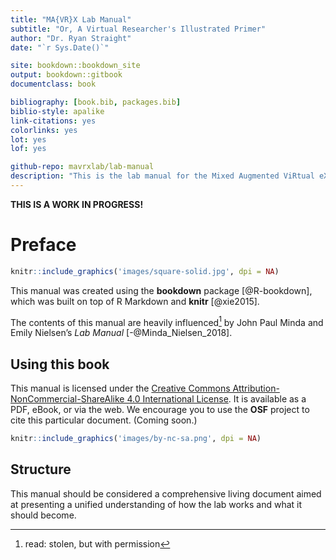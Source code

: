 ```yaml
--- 
title: "MA{VR}X Lab Manual"
subtitle: "Or, A Virtual Researcher's Illustrated Primer"
author: "Dr. Ryan Straight"
date: "`r Sys.Date()`"

site: bookdown::bookdown_site
output: bookdown::gitbook
documentclass: book

bibliography: [book.bib, packages.bib]
biblio-style: apalike
link-citations: yes
colorlinks: yes
lot: yes
lof: yes

github-repo: mavrxlab/lab-manual
description: "This is the lab manual for the Mixed Augmented ViRtual eXtended Reality Lab in the College of Applied Science and Technology at the University of Arizona."
---
```


**THIS IS A WORK IN PROGRESS!**

# Preface {-}

```r
knitr::include_graphics('images/square-solid.jpg', dpi = NA)
```

This manual was created using the **bookdown** package [@R-bookdown], which was built on top of R Markdown and **knitr** [@xie2015].

The contents of this manual are heavily influenced^[read: stolen, but with permission] by John Paul Minda and Emily Nielsen's *Lab Manual*  [-@Minda_Nielsen_2018].

## Using this book {-}

This manual is licensed under the [Creative Commons Attribution-NonCommercial-ShareAlike 4.0 International License](http://creativecommons.org/licenses/by-nc-sa/4.0/). It is available as a PDF, eBook, or via the web. We encourage you to use the **OSF** project to cite this particular document. (Coming soon.)

```r
knitr::include_graphics('images/by-nc-sa.png', dpi = NA)
```

## Structure {-}

This manual should be considered a comprehensive living document aimed at presenting a unified understanding of how the lab works and what it should become.

<!-- Chapter listing goes here once the're set. -->

